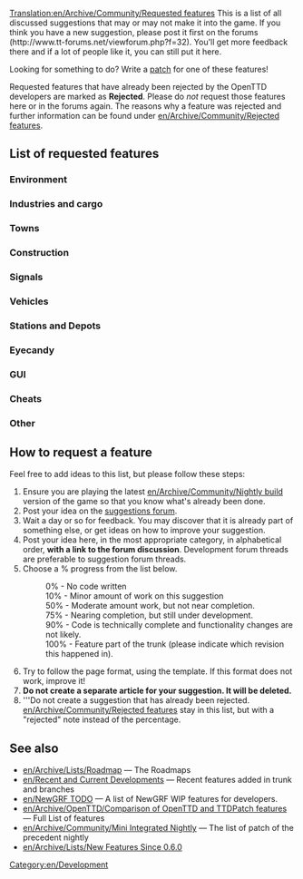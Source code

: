 [[Translation:en/Archive/Community/Requested features]]
This is a list of all discussed suggestions that may or may not make it into the game. If you think you have a new suggestion, please post it first on the forums (http://www.tt-forums.net/viewforum.php?f=32). You'll get more feedback there and if a lot of people like it, you can still put it here.

Looking for something to do?  Write a [[en/Development/Main Page|patch]] for one of these features!

Requested features that have already been rejected by the OpenTTD developers are marked as '''Rejected'''. Please do ''not'' request those features here or in the forums again. The reasons why a feature was rejected and further information can be found under [[en/Archive/Community/Rejected features]].

==List of requested features==

===Environment===
{{en/Archive/Community/Rf header}}
{{en/Archive/Community/Rf|All Climates World|0%|36764|}}
{{en/Archive/Community/Rf|Create Realistic Heightmap|50%|33956|}}
{{en/Archive/Community/Rf|[[en/Community/NewGRF/Day and Night Cycle]]|50%|36929|There is a night GRF for default TTD buildings}}
{{en/Archive/Community/Rf|Freeform map edges|100%|40916|In trunk since r15190}}
{{en/Archive/Community/Rf|Grass on unused tracks|50%|32285|}}
{{en/Archive/Community/Rf|Higher mountains in map|50%|33231|More than 15 height levels}}
{{en/Archive/Community/Rf|Improved Timetable Management|50%|39276|}}
{{en/Archive/Community/Rf|Increase terraforming cost|10%|8252|As a difficulty option?}}
{{en/Archive/Community/Rf|Larger map sizes|90%|33137|Larger than 2048x2048}}
{{en/Archive/Community/Rf|More Map Settings (MMS)|50%|39899|}}
{{en/Archive/Community/Rf|New Title Screen|0%|42044|}}
{{en/Archive/Community/Rf|Seasons|50%|15487||Discontinued}}
{{en/Archive/Community/Rf|Snow in temperate climate|50%|24574|}}
{{en/Archive/Community/Rf|Underwater levels|50%|31576|Visible or not}}
{{en/Archive/Community/Rf|Weather|10%|24574|}}
{{en/Archive/Community/Rf footer}}

===Industries and cargo===
{{en/Archive/Community/Rf header}}
{{en/Archive/Community/Rf|Changes to the Original Industries|50%|37049|}}
{{en/Archive/Community/Rf|Industry budgets|50%|30898|}}
{{en/Archive/Community/Rf|New Industry Closures|90%|36653|}}
{{en/Archive/Community/Rf|[[en/Community/Patches/Passenger and cargo destinations]]|90%|39161|}}
{{en/Archive/Community/Rf footer}}

===Towns===
{{en/Archive/Community/Rf header}}
{{en/Archive/Community/Rf|Build Buildings, Eye candy|50%|29286|Require New Object}}
{{en/Archive/Community/Rf|Maximum Town Size|50%|35219|}}
{{en/Archive/Community/Rf|Minimum Town Distance|50%|33625|}}
{{en/Archive/Community/Rf|Found a town|90%|31558|[http://bugs.openttd.org/task/759 FS#2327]}}
{{en/Archive/Community/Rf|Limit town growth|50%|32083|}}
{{en/Archive/Community/Rf|New Town Grid|50%|40922|}}
{{en/Archive/Community/Rf|Color Town Ratings|50%|42598|Indicate Town Rating with colour in Title}}
{{en/Archive/Community/Rf footer}}

===Construction===
{{en/Archive/Community/Rf header}}
{{en/Archive/Community/Rf|Copy and paste layouts of track|90%|25037|}}
{{en/Archive/Community/Rf|[[en/Archive/Community/Custom Bridgeheads]]|50%|20211|}}
{{en/Archive/Community/Rf|Diagonal clearing and leveling|75%|19311|}}
{{en/Archive/Community/Rf|Diagonal level crossings|50%|26584|4=Also see ([http://www.tt-forums.net/viewtopic.php?t=26385 TTDPatch suggestion])}}
{{en/Archive/Community/Rf|Diagonal roads, tunnels, bridges|0%|7104|4=Also see [http://www.tt-forums.net/viewtopic.php?t=31300 this ver]}}
{{en/Archive/Community/Rf|Enhanced tunnels|0%|36661|4=See [http://openttdcoop.ppcis.org/blog/files/downloads/grfpacks/screens/testing/enhanced_tunnels.png example]}}
{{en/Archive/Community/Rf|Limit flattening to sea level|10%|32295|4=Also see [http://www.tt-forums.net/viewtopic.php?t=32209 discussion]}}
{{en/Archive/Community/Rf|Non-instant construction|0%|32301|}}
{{en/Archive/Community/Rf|Purchase land faster|50%|29495|(Drag a box)}}
{{en/Archive/Community/Rf|Realistic Level Crossing|50%|39830|Turn the lights on level crossing on in front of a train}}
{{en/Archive/Community/Rf|[[en/Shared Tracks]]|75%|34292|}}
{{en/Archive/Community/Rf|Tunnels in water|50%|38292|}}
{{en/Archive/Community/Rf|Undo feature|rejected|38377|}}
{{en/Archive/Community/Rf|Unified Double Level crossing|0%|39458|A car can no enter a double level crossing when one of the crossing is blocked}}
{{en/Archive/Community/Rf footer}}

===Signals===
{{en/Archive/Community/Rf header}}
{{en/Archive/Community/Rf|Priority Path Signal (PPS)|0%|40393|}}
{{en/Archive/Community/Rf|Route markers|50%|30118|}}
{{en/Archive/Community/Rf|Signals in Tunnels|0%|38788|}}
{{en/Archive/Community/Rf|Signals on bridges|10%|22850|Discontinued.  Last patch revision 3393, included in [[en/Archive/Community/Mini Integrated Nightly]]}}
{{en/Archive/Community/Rf|Traffic Lights|50%|36261|Traffic Signaling for Roads}}
{{en/Archive/Community/Rf|Long Reserve PBS Signal|50%|42675|LR PBS}}
{{en/Archive/Community/Rf|[[en/Archive/Manual/Yet Another PBS Patch|Path Based Signaling]] (PBS)|100%|36107|4=Yet Another PBS Patch (YAPP); in trunk since r13967}}
{{en/Archive/Community/Rf footer}}

===Vehicles===
{{en/Archive/Community/Rf header}}
{{en/Archive/Community/Rf|Adjustable plane crash probability|10%|32202|}}
{{en/Archive/Community/Rf|Better physics for all vehicles|75%|22995|}}
{{en/Archive/Community/Rf|Better train acceleration|50%|31794|}}
{{en/Archive/Community/Rf|Breakdowns for multi headed trains|75%|32160|}}
{{en/Archive/Community/Rf|Improved Breakdowns|50%|39518|}}
{{en/Archive/Community/Rf|Easy conversion for different rail types|50%|31622|}}
{{en/Archive/Community/Rf|Plane landing queues|75%|15502|}}
{{en/Archive/Community/Rf|Ship Distance|50%|42758|Maximum distance between ships}}
{{en/Archive/Community/Rf|[[en/Archive/Manual/Settings/Quick Goto]]|100%|37298|"goto" button stays active in orders window; in trunk since r14827}}
{{en/Archive/Community/Rf footer}}

===Stations and Depots===
{{en/Archive/Community/Rf header}}
{{en/Archive/Community/Rf|Airports built by parts|0%|29914|4=Also see [http://www.tt-forums.net/viewtopic.php?t=27724 airports] thread.}}
{{en/Archive/Community/Rf|Better way to enlarge airports|0%|28962|}}
{{en/Archive/Community/Rf|City owned airports|0%|20093|}}
{{en/Archive/Community/Rf|Display station coverage|0%|32363|}}
{{en/Archive/Community/Rf|[[en/Archive/Manual/Settings/Distant-join stations]]|100%|30960|[http://bugs.openttd.org/task/2291 FS#2291]; in trunk since r14919}}
{{en/Archive/Community/Rf|Drive trough depots|50%|42312|Bidirectional depots}}
{{en/Archive/Community/Rf|Infrastructure Sharing|50%|37455|}}
{{en/Archive/Community/Rf|Long train depots|0%|34574|Realistic depot (require multiplexing)}}
{{en/Archive/Community/Rf|RV (Road Vehicle) Waypoints|0%|33179|One can use "go via" orders on drive through road stops instead since r12689}}
{{en/Archive/Community/Rf|Sloped Stations|50%|41433|}}
{{en/Archive/Community/Rf|Stations on bridges|0%|40606|}}
{{en/Archive/Community/Rf|Close Stations|50%|33418|Possibility to close and re-open airports, possibly other stations too}}
{{en/Archive/Community/Rf|Trains through non-stop stations / Whistle boards|10%|38015|}}
{{en/Archive/Community/Rf footer}}

===Eyecandy===
{{en/Archive/Community/Rf header}}
{{en/Archive/Community/Rf|Completely shore|90%|34401|}}
{{en/Archive/Community/Rf|NewObject|90%|29286|Build Neutral Objects}}
{{en/Archive/Community/Rf footer}}

===GUI===
{{en/Archive/Community/Rf header}}
{{en/Archive/Community/Rf|Advanced expenses column|10%|31455|}}
{{en/Archive/Community/Rf|Better bridge selection window|100%|31765|Feature in trunk since r13159 by Skidd13}}
{{en/Archive/Community/Rf|Better graphs|75%|31984|}}
{{en/Archive/Community/Rf|Clean up patch options|10%|32191|}}
{{en/Archive/Community/Rf|Configurable hotkeys|90%|38343|}}
{{en/Archive/Community/Rf|Filter by Cargo|50%|37203|}}
{{en/Archive/Community/Rf|[[en/Community/Patches/Font selection GUI]]|75%|29766|}}
{{en/Archive/Community/Rf|Improvement for GUI toolbar|0%|40843|}}
{{en/Archive/Community/Rf|Longer history of finances|50%|21079|}}
{{en/Archive/Community/Rf|New Chat Window|50%|40927|}}
{{en/Archive/Community/Rf|New orders window|100%|31074|Discontinued, but a different [[en/Manual/Orders#new-order-window|new order window]] is in trunk since r12644}}
{{en/Archive/Community/Rf|New Station Building GUI|50%|41222|}}
{{en/Archive/Community/Rf|New Station GUI|50%|40419|}}
{{en/Archive/Community/Rf|NewGRF GUI Window 2|50%|35001|}}
{{en/Archive/Community/Rf|NewGRF Presets|100%|38388|Feature in trunk since}}
{{en/Archive/Community/Rf|Priority Path Order (PPO)|0%|40393|}}
{{en/Archive/Community/Rf footer}}

===Cheats===
{{en/Archive/Community/Rf header}}
{{en/Archive/Community/Rf|Local authority doesn't reject you|90%|30807|}}
{{en/Archive/Community/Rf footer}}

===Other===
{{en/Archive/Community/Rf header}}
{{en/Archive/Community/Rf|Adjustable day length|10%|31657}}
{{en/Archive/Community/Rf|More Conditional Orders|50%|38317}}
{{en/Archive/Community/Rf|Competitive Play|50%|42572|Head to head play}}
{{en/Archive/Community/Rf|Alphabetized openttd.cfg|50%|32164|}}
{{en/Archive/Community/Rf|Auto-download NewGrfs|rejected|32764|Use centralised [[en/Archive/Community/Content Service]] (BaNaNaS) instead.}}
{{en/Archive/Community/Rf|Better save game naming convention|10%|32308}}
{{en/Archive/Community/Rf|Code optimizations|50%|32319|4=Train collision detection is slow. Also see [http://www.tt-forums.net/viewtopic.php?t=27925 here] (in trunk since r10111) and [http://www.tt-forums.net/viewtopic.php?p=594775#594775 here]}}
{{en/Archive/Community/Rf|Improved Loans|50%|36184|}}
{{en/Archive/Community/Rf|[[en/Community/Patches/Improved Shares|Real stock market]]|0%|31883|WIP TheJosh}}
{{en/Archive/Community/Rf|Load/Save Company Info|50%|40457|Save information about companies and load it back}}
{{en/Archive/Community/Rf|Minimum Town Distance|50%|33625}}
{{en/Archive/Community/Rf|More disasters|10%|14818|}}
{{en/Archive/Community/Rf|Multicore support|rejected|37064|}}
{{en/Archive/Community/Rf|New Sound Mixer|75%|37448|orudge}}
{{en/Archive/Community/Rf|OpenGL Blitter|50%|38151|}}
{{en/Archive/Community/Rf|[[en/Archive/Community/Sound Effects Replacement]]|75%|35710|}}
{{en/Archive/Community/Rf|Station/track templates|90%|25037|}}
{{en/Archive/Community/Rf|Draw on Map|0%|42784|Draw on the map plans before building it}}
{{en/Archive/Community/Rf footer}}

==How to request a feature==
Feel free to add ideas to this list, but please follow these steps:

#Ensure you are playing the latest [[en/Archive/Community/Nightly build]] version of the game so that you know what's already been done.
#Post your idea on the [http://www.tt-forums.net/viewforum.php?f=32 suggestions forum].
#Wait a day or so for feedback. You may discover that it is already part of something else, or get ideas on how to improve your suggestion.
#Post your idea here, in the most appropriate category, in alphabetical order, '''with a link to the forum discussion'''.  Development forum threads are preferable to suggestion forum threads.
#Choose a % progress from the list below.
#:0% - No code written
#:10% - Minor amount of work on this suggestion
#:50% - Moderate amount work, but not near completion.
#:75% - Nearing completion, but still under development.
#:90% - Code is technically complete and functionality changes are not likely.
#:100% - Feature part of the trunk (please indicate which revision this happened in).
#Try to follow the page format, using the {{en/S|en/Archive/Community/Rf}} template.  If this format does not work, improve it!
#'''Do not create a separate article for your suggestion. It will be deleted.'''
#'''Do not create a suggestion that has already been rejected. [[en/Archive/Community/Rejected features]] stay in this list, but with a "rejected" note instead of the percentage.

==See also==
* [[en/Archive/Lists/Roadmap]] &mdash; The Roadmaps
* [[en/Recent and Current Developments]] &mdash; Recent features added in trunk and branches
* [[en/NewGRF TODO]] &mdash; A list of NewGRF WIP features for developers.
* [[en/Archive/OpenTTD/Comparison of OpenTTD and TTDPatch features]] &mdash; Full List of features
* [[en/Archive/Community/Mini Integrated Nightly]] &mdash; The list of patch of the precedent nightly
* [[en/Archive/Lists/New Features Since 0.6.0]]

[[Category:en/Development]]